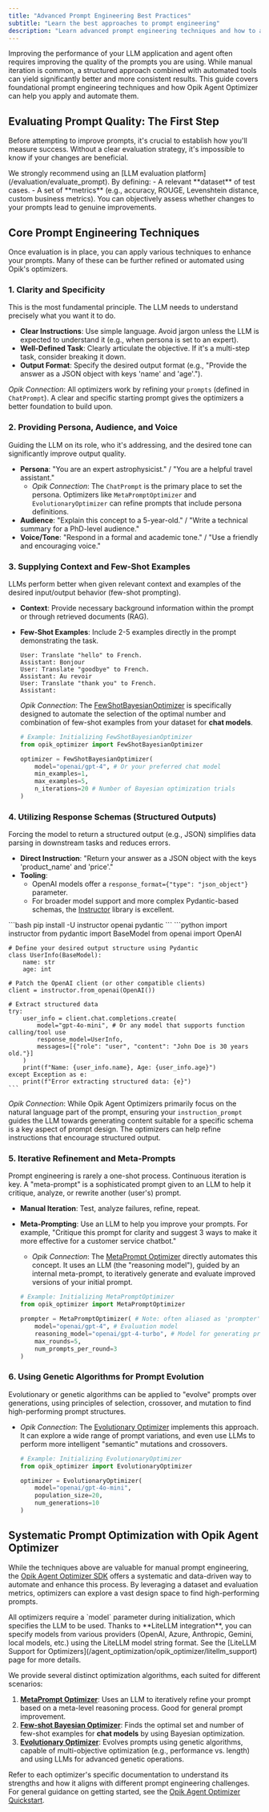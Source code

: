 ```yaml
---
title: "Advanced Prompt Engineering Best Practices"
subtitle: "Learn the best approaches to prompt engineering"
description: "Learn advanced prompt engineering techniques and how to apply them systematically using Opik Agent Optimizer for improved LLM performance."
---
```


Improving the performance of your LLM application and agent often requires improving the quality
of the prompts you are using. While manual iteration is common, a structured approach combined with automated tools can yield significantly better and more consistent results. This guide covers foundational prompt engineering techniques and how Opik Agent Optimizer can help you apply and automate them.

## Evaluating Prompt Quality: The First Step

Before attempting to improve prompts, it's crucial to establish how you'll measure success. Without a clear evaluation strategy, it's impossible to know if your changes are beneficial.

<Info>
  We strongly recommend using an [LLM evaluation platform](/evaluation/evaluate_prompt). By defining: - A relevant
  **dataset** of test cases. - A set of **metrics** (e.g., accuracy, ROUGE, Levenshtein distance, custom business
  metrics). You can objectively assess whether changes to your prompts lead to genuine improvements.
</Info>

## Core Prompt Engineering Techniques

Once evaluation is in place, you can apply various techniques to enhance your prompts. Many of these can be further refined or automated using Opik's optimizers.

### 1. Clarity and Specificity

This is the most fundamental principle. The LLM needs to understand precisely what you want it to do.

- **Clear Instructions**: Use simple language. Avoid jargon unless the LLM is expected to understand it (e.g., when persona is set to an expert).
- **Well-Defined Task**: Clearly articulate the objective. If it's a multi-step task, consider breaking it down.
- **Output Format**: Specify the desired output format (e.g., "Provide the answer as a JSON object with keys 'name' and 'age'.").

_Opik Connection_: All optimizers work by refining your `prompts` (defined in `ChatPrompt`). A clear and specific starting prompt gives the optimizers a better foundation to build upon.

### 2. Providing Persona, Audience, and Voice

Guiding the LLM on its role, who it's addressing, and the desired tone can significantly improve output quality.

- **Persona**: "You are an expert astrophysicist." / "You are a helpful travel assistant."
  - _Opik Connection_: The `ChatPrompt` is the primary place to set the persona. Optimizers like `MetaPromptOptimizer` and `EvolutionaryOptimizer` can refine prompts that include persona definitions.
- **Audience**: "Explain this concept to a 5-year-old." / "Write a technical summary for a PhD-level audience."
- **Voice/Tone**: "Respond in a formal and academic tone." / "Use a friendly and encouraging voice."

### 3. Supplying Context and Few-Shot Examples

LLMs perform better when given relevant context and examples of the desired input/output behavior (few-shot prompting).

- **Context**: Provide necessary background information within the prompt or through retrieved documents (RAG).
- **Few-Shot Examples**: Include 2-5 examples directly in the prompt demonstrating the task.

  ```
  User: Translate "hello" to French.
  Assistant: Bonjour
  User: Translate "goodbye" to French.
  Assistant: Au revoir
  User: Translate "thank you" to French.
  Assistant:
  ```

  _Opik Connection_: The [FewShotBayesianOptimizer](/agent_optimization/algorithms/fewshot_bayesian_optimizer) is specifically designed to automate the selection of the optimal number and combination of few-shot examples from your dataset for **chat models**.

  ```python
  # Example: Initializing FewShotBayesianOptimizer
  from opik_optimizer import FewShotBayesianOptimizer

  optimizer = FewShotBayesianOptimizer(
      model="openai/gpt-4", # Or your preferred chat model
      min_examples=1,
      max_examples=5,
      n_iterations=20 # Number of Bayesian optimization trials
  )
  ```

### 4. Utilizing Response Schemas (Structured Outputs)

Forcing the model to return a structured output (e.g., JSON) simplifies data parsing in downstream tasks and reduces errors.

- **Direct Instruction**: "Return your answer as a JSON object with the keys 'product_name' and 'price'."
- **Tooling**:
  - OpenAI models offer a `response_format={"type": "json_object"}` parameter.
  - For broader model support and more complex Pydantic-based schemas, the [Instructor](https://github.com/instructor-ai/instructor) library is excellent.

<Steps>
  <Step title="Install dependencies for Instructor">
    ```bash
    pip install -U instructor openai pydantic
    ```
  </Step>
  <Step title="Using the Instructor library with Pydantic">
    ```python
    import instructor
    from pydantic import BaseModel
    from openai import OpenAI

    # Define your desired output structure using Pydantic
    class UserInfo(BaseModel):
        name: str
        age: int

    # Patch the OpenAI client (or other compatible clients)
    client = instructor.from_openai(OpenAI())

    # Extract structured data
    try:
        user_info = client.chat.completions.create(
            model="gpt-4o-mini", # Or any model that supports function calling/tool use
            response_model=UserInfo,
            messages=[{"role": "user", "content": "John Doe is 30 years old."}]
        )
        print(f"Name: {user_info.name}, Age: {user_info.age}")
    except Exception as e:
        print(f"Error extracting structured data: {e}")
    ```

  </Step>
</Steps>

_Opik Connection_: While Opik Agent Optimizers primarily focus on the natural language part of the prompt, ensuring your `instruction_prompt` guides the LLM towards generating content suitable for a specific schema is a key aspect of prompt design. The optimizers can help refine instructions that encourage structured output.

### 5. Iterative Refinement and Meta-Prompts

Prompt engineering is rarely a one-shot process. Continuous iteration is key. A "meta-prompt" is a sophisticated prompt given to an LLM to help it critique, analyze, or rewrite another (user's) prompt.

- **Manual Iteration**: Test, analyze failures, refine, repeat.
- **Meta-Prompting**: Use an LLM to help you improve your prompts. For example, "Critique this prompt for clarity and suggest 3 ways to make it more effective for a customer service chatbot."

  - _Opik Connection_: The [MetaPrompt Optimizer](/agent_optimization/algorithms/metaprompt_optimizer) directly automates this concept. It uses an LLM (the "reasoning model"), guided by an internal meta-prompt, to iteratively generate and evaluate improved versions of your initial prompt.

  ```python
  # Example: Initializing MetaPromptOptimizer
  from opik_optimizer import MetaPromptOptimizer

  prompter = MetaPromptOptimizer( # Note: often aliased as 'prompter' in examples
      model="openai/gpt-4", # Evaluation model
      reasoning_model="openai/gpt-4-turbo", # Model for generating prompt suggestions
      max_rounds=5,
      num_prompts_per_round=3
  )
  ```

### 6. Using Genetic Algorithms for Prompt Evolution

Evolutionary or genetic algorithms can be applied to "evolve" prompts over generations, using principles of selection, crossover, and mutation to find high-performing prompt structures.

- _Opik Connection_: The [Evolutionary Optimizer](/agent_optimization/algorithms/evolutionary_optimizer) implements this approach. It can explore a wide range of prompt variations, and even use LLMs to perform more intelligent "semantic" mutations and crossovers.

  ```python
  # Example: Initializing EvolutionaryOptimizer
  from opik_optimizer import EvolutionaryOptimizer

  optimizer = EvolutionaryOptimizer(
      model="openai/gpt-4o-mini",
      population_size=20,
      num_generations=10
  )
  ```

## Systematic Prompt Optimization with Opik Agent Optimizer

While the techniques above are valuable for manual prompt engineering, the [Opik Agent Optimizer SDK](/agent_optimization/opik_optimizer/quickstart) offers a systematic and data-driven way to automate and enhance this process. By leveraging a dataset and evaluation metrics, optimizers can explore a vast design space to find high-performing prompts.

<Note>
  All optimizers require a `model` parameter during initialization, which specifies the LLM to be used. Thanks to
  **LiteLLM integration**, you can specify models from various providers (OpenAI, Azure, Anthropic, Gemini, local
  models, etc.) using the LiteLLM model string format. See the [LiteLLM Support for
  Optimizers](/agent_optimization/opik_optimizer/litellm_support) page for more details.
</Note>

We provide several distinct optimization algorithms, each suited for different scenarios:

1.  [**MetaPrompt Optimizer**](/agent_optimization/algorithms/metaprompt_optimizer): Uses an LLM to iteratively refine your prompt based on a meta-level reasoning process. Good for general prompt improvement.
2.  [**Few-shot Bayesian Optimizer**](/agent_optimization/algorithms/fewshot_bayesian_optimizer): Finds the optimal set and number of few-shot examples for **chat models** by using Bayesian optimization.
3.  [**Evolutionary Optimizer**](/agent_optimization/algorithms/evolutionary_optimizer): Evolves prompts using genetic algorithms, capable of multi-objective optimization (e.g., performance vs. length) and using LLMs for advanced genetic operations.

Refer to each optimizer's specific documentation to understand its strengths and how it aligns with different prompt engineering challenges. For general guidance on getting started, see the [Opik Agent Optimizer Quickstart](/agent_optimization/opik_optimizer/quickstart).
